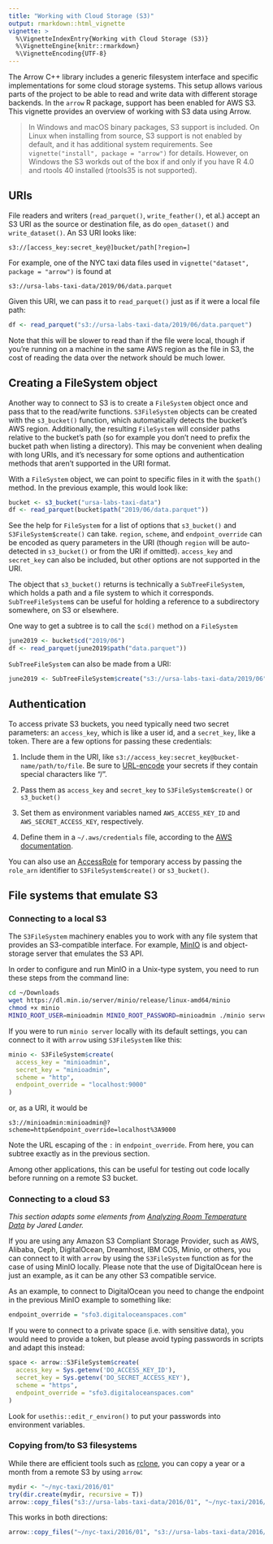 ```yaml
---
title: "Working with Cloud Storage (S3)"
output: rmarkdown::html_vignette
vignette: >
  %\VignetteIndexEntry{Working with Cloud Storage (S3)}
  %\VignetteEngine{knitr::rmarkdown}
  %\VignetteEncoding{UTF-8}
---
```


The Arrow C++ library includes a generic filesystem interface and specific
implementations for some cloud storage systems. This setup allows various
parts of the project to be able to read and write data with different storage
backends. In the `arrow` R package, support has been enabled for AWS S3.
This vignette provides an overview of working with S3 data using Arrow.

> In Windows and macOS binary packages, S3 support is included. On Linux when 
installing from source, S3 support is not enabled by default, and it has 
additional system requirements. See `vignette("install", package = "arrow")` 
for details. However, on Windows the S3 workds out of the box if and only if
you have R 4.0 and rtools 40 installed (rtools35 is not supported).

## URIs

File readers and writers (`read_parquet()`, `write_feather()`, et al.)
accept an S3 URI as the source or destination file,
as do `open_dataset()` and `write_dataset()`.
An S3 URI looks like:

```
s3://[access_key:secret_key@]bucket/path[?region=]
```

For example, one of the NYC taxi data files used in 
`vignette("dataset", package = "arrow")` is found at

```
s3://ursa-labs-taxi-data/2019/06/data.parquet
```

Given this URI, we can pass it to `read_parquet()` just as if it were a local 
file path:

```r
df <- read_parquet("s3://ursa-labs-taxi-data/2019/06/data.parquet")
```

Note that this will be slower to read than if the file were local,
though if you're running on a machine in the same AWS region as the file in S3,
the cost of reading the data over the network should be much lower.

## Creating a FileSystem object

Another way to connect to S3 is to create a `FileSystem` object once and pass
that to the read/write functions.
`S3FileSystem` objects can be created with the `s3_bucket()` function, which
automatically detects the bucket's AWS region. Additionally, the resulting
`FileSystem` will consider paths relative to the bucket's path (so for example
you don't need to prefix the bucket path when listing a directory).
This may be convenient when dealing with
long URIs, and it's necessary for some options and authentication methods
that aren't supported in the URI format.

With a `FileSystem` object, we can point to specific files in it with the 
`$path()` method.
In the previous example, this would look like:

```r
bucket <- s3_bucket("ursa-labs-taxi-data")
df <- read_parquet(bucket$path("2019/06/data.parquet"))
```

See the help for `FileSystem` for a list of options that `s3_bucket()` and 
`S3FileSystem$create()`
can take. `region`, `scheme`, and `endpoint_override` can be encoded as query
parameters in the URI (though `region` will be auto-detected in `s3_bucket()` 
or from the URI if omitted).
`access_key` and `secret_key` can also be included,
but other options are not supported in the URI.

The object that `s3_bucket()` returns is technically a `SubTreeFileSystem`, 
which holds a path and a file system to which it corresponds. 
`SubTreeFileSystem`s can be useful for holding a reference to a subdirectory 
somewhere, on S3 or elsewhere.

One way to get a subtree is to call the `$cd()` method on a `FileSystem`

```r
june2019 <- bucket$cd("2019/06")
df <- read_parquet(june2019$path("data.parquet"))
```

`SubTreeFileSystem` can also be made from a URI:

```r
june2019 <- SubTreeFileSystem$create("s3://ursa-labs-taxi-data/2019/06")
```

## Authentication

To access private S3 buckets, you need typically need two secret parameters:
an `access_key`, which is like a user id,
and a `secret_key`, like a token.
There are a few options for passing these credentials:

1. Include them in the URI, like 
`s3://access_key:secret_key@bucket-name/path/to/file`. Be sure to 
[URL-encode](https://en.wikipedia.org/wiki/Percent-encoding) your secrets if 
they contain special characters like "/".

2. Pass them as `access_key` and `secret_key` to `S3FileSystem$create()` or 
`s3_bucket()`

3. Set them as environment variables named `AWS_ACCESS_KEY_ID` and 
`AWS_SECRET_ACCESS_KEY`, respectively.

4. Define them in a `~/.aws/credentials` file, according to the 
[AWS documentation](https://docs.aws.amazon.com/sdk-for-cpp/v1/developer-guide/credentials.html).

You can also use an [AccessRole](https://docs.aws.amazon.com/STS/latest/APIReference/API_AssumeRole.html)
for temporary access by passing the `role_arn` identifier to 
`S3FileSystem$create()` or `s3_bucket()`.

## File systems that emulate S3

### Connecting to a local S3

The `S3FileSystem` machinery enables you to work with any file system that
provides an S3-compatible interface. For example, [MinIO](https://min.io/) is
and object-storage server that emulates the S3 API.

In order to configure and run MinIO in a Unix-type system, you need to run
these steps from the command line:

```bash
cd ~/Downloads 
wget https://dl.min.io/server/minio/release/linux-amd64/minio
chmod +x minio
MINIO_ROOT_USER=minioadmin MINIO_ROOT_PASSWORD=minioadmin ./minio server ~/nyc-taxi
```

If you were to
run `minio server` locally with its default settings, you can connect to
it with `arrow` using `S3FileSystem` like this:

```r
minio <- S3FileSystem$create(
  access_key = "minioadmin",
  secret_key = "minioadmin",
  scheme = "http",
  endpoint_override = "localhost:9000"
)
```

or, as a URI, it would be

```
s3://minioadmin:minioadmin@?scheme=http&endpoint_override=localhost%3A9000
```

Note the URL escaping of the `:` in `endpoint_override`. From here, you
can subtree exactly as in the previous section.

Among other applications, this can be useful for testing out code locally before
running on a remote S3 bucket.

### Connecting to a cloud S3

*This section adapts some elements from [Analyzing Room Temperature Data](https://www.jaredlander.com/2021/03/analyzing-room-temperature-data/#getting-the-data)
by Jared Lander.*

If you are using any Amazon S3 Compliant Storage Provider, such as AWS, Alibaba, 
Ceph, DigitalOcean, Dreamhost, IBM COS, Minio, or others, you can connect to it 
with `arrow` by using the `S3FileSystem` function as for the case of using 
MinIO locally. Please note that the use of DigitalOcean here is just an example,
as it can be any other S3 compatible service.

As an example, to connect to DigitalOcean you need to change the endpoint
in the previous MinIO example to something like:

```r
endpoint_override = "sfo3.digitaloceanspaces.com"
```

If you were to connect to a private space (i.e. with sensitive data), you would 
need to provide a token, but please avoid typing passwords in scripts and 
adapt this instead:

```r
space <- arrow::S3FileSystem$create(
  access_key = Sys.getenv('DO_ACCESS_KEY_ID'),
  secret_key = Sys.getenv('DO_SECRET_ACCESS_KEY'),
  scheme = "https",
  endpoint_override = "sfo3.digitaloceanspaces.com"
)
```

Look for `usethis::edit_r_environ()` to put your passwords into environment
variables.

### Copying from/to S3 filesystems

While there are efficient tools such as [rclone](https://rclone.org/), you can
copy a year or a month from a remote S3 by using `arrow`:

```r
mydir <- "~/nyc-taxi/2016/01"
try(dir.create(mydir, recursive = T))
arrow::copy_files("s3://ursa-labs-taxi-data/2016/01", "~/nyc-taxi/2016/01")
```

This works in both directions:
```r
arrow::copy_files("~/nyc-taxi/2016/01", "s3://ursa-labs-taxi-data/2016/01")
```
